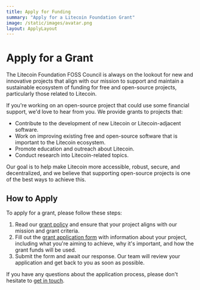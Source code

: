 ```yaml
---
title: Apply for Funding
summary: "Apply for a Litecoin Foundation Grant"
image: /static/images/avatar.png
layout: ApplyLayout
---
```


# Apply for a Grant

The Litecoin Foundation FOSS Council is always on the lookout for new and innovative projects that align with our mission to support and maintain a sustainable ecosystem of funding for free and open-source projects, particularly those related to Litecoin.

If you're working on an open-source project that could use some financial support, we'd love to hear from you. We provide grants to projects that:

- Contribute to the development of new Litecoin or Litecoin-adjacent software.
- Work on improving existing free and open-source software that is important to the Litecoin ecosystem.
- Promote education and outreach about Litecoin.
- Conduct research into Litecoin-related topics.

Our goal is to help make Litecoin more accessible, robust, secure, and decentralized, and we believe that supporting open-source projects is one of the best ways to achieve this.

## How to Apply

To apply for a grant, please follow these steps:

1. Read our [grant policy] and ensure that your project aligns with our mission and grant criteria.
2. Fill out the [grant application form] with information about your project, including what you're aiming to achieve, why it's important, and how the grant funds will be used.
3. Submit the form and await our response. Our team will review your application and get back to you as soon as possible.

If you have any questions about the application process, please don't hesitate to [get in touch].

[grant policy]: /grant-policy
[grant application form]: /apply/grant
[get in touch]: mailto:support@lite.space

